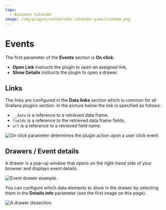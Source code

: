 ```yaml
---
tags:
  - Business Calendar
image: /img/plugins/volkovlabs-calendar-panel/schema.png
---
```



# Events

The first parameter of the **Events** section is **On click**:
 - **Open Link** instructs the plugin to open an assigned link, 
 - **Show Details** instructs the plugin to open a drawer. 

## Links

The links are configured in the **Data links** section which is common for all Grafana plugins section. In the picture below the link is specified as follows:
 - `__data` is a reference to a retrieved data frame,
 - `fields` is a reference to the retrieved data frame fields, 
 - `url` is a reference to a retrieved field name. 

<Image
  title="On click parameter determines the plugin action upon a user click event."
  src="/img/plugins/volkovlabs-calendar-panel/events-section.png"
/>

## Drawers / Event details

A drawer is a pop-up window that opens on the right-hand side of your browser and displays event details. 

<Image
  title="Event drawer example."
  src="/img/plugins/volkovlabs-calendar-panel/drawer-location.png"
/>

You can configure which data elements to show in the drawer by selecting them in the **Details info** parameter (see the first image on this page).

<Image
  title="A drawer dissection."
  src="/img/plugins/volkovlabs-calendar-panel/drawer-dissect.png"
/>